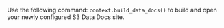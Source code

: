 
Use the following command: `context.build_data_docs()` to build and open your newly configured S3 Data Docs site.

```python name="tests/integration/docusaurus/deployment_patterns/aws_cloud_storage_pandas.py build_docs"
```
